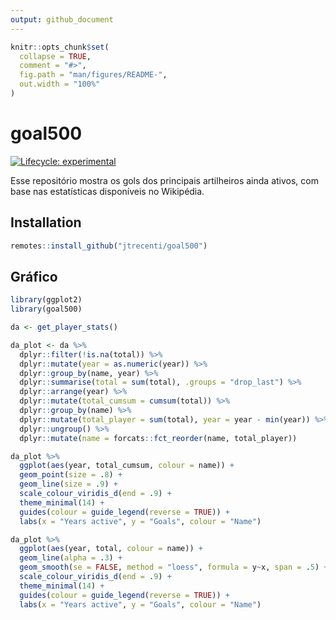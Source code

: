 ```yaml
---
output: github_document
---
```


<!-- README.md is generated from README.Rmd. Please edit that file -->

```r
knitr::opts_chunk$set(
  collapse = TRUE,
  comment = "#>",
  fig.path = "man/figures/README-",
  out.width = "100%"
)
```

# goal500

<!-- badges: start -->
[![Lifecycle: experimental](https://img.shields.io/badge/lifecycle-experimental-orange.svg)](https://lifecycle.r-lib.org/articles/stages.html#experimental)
<!-- badges: end -->

Esse repositório mostra os gols dos principais artilheiros ainda ativos, com base nas estatísticas disponíveis no Wikipédia.

## Installation

```r
remotes::install_github("jtrecenti/goal500")
```

## Gráfico

```r
library(ggplot2)
library(goal500)

da <- get_player_stats()

da_plot <- da %>% 
  dplyr::filter(!is.na(total)) %>% 
  dplyr::mutate(year = as.numeric(year)) %>% 
  dplyr::group_by(name, year) %>% 
  dplyr::summarise(total = sum(total), .groups = "drop_last") %>% 
  dplyr::arrange(year) %>% 
  dplyr::mutate(total_cumsum = cumsum(total)) %>% 
  dplyr::group_by(name) %>% 
  dplyr::mutate(total_player = sum(total), year = year - min(year)) %>% 
  dplyr::ungroup() %>% 
  dplyr::mutate(name = forcats::fct_reorder(name, total_player))

da_plot %>% 
  ggplot(aes(year, total_cumsum, colour = name)) +
  geom_point(size = .8) +
  geom_line(size = .9) +
  scale_colour_viridis_d(end = .9) +
  theme_minimal(14) +
  guides(colour = guide_legend(reverse = TRUE)) +
  labs(x = "Years active", y = "Goals", colour = "Name")
```

```r
da_plot %>% 
  ggplot(aes(year, total, colour = name)) +
  geom_line(alpha = .3) +
  geom_smooth(se = FALSE, method = "loess", formula = y~x, span = .5) +
  scale_colour_viridis_d(end = .9) +
  theme_minimal(14) +
  guides(colour = guide_legend(reverse = TRUE)) +
  labs(x = "Years active", y = "Goals", colour = "Name")
```

